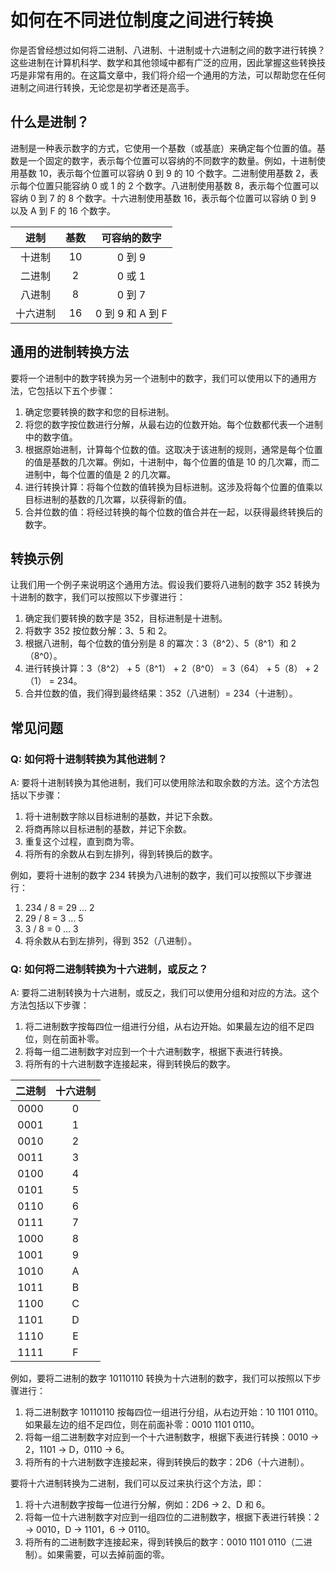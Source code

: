 # 如何在不同进位制度之间进行转换

你是否曾经想过如何将二进制、八进制、十进制或十六进制之间的数字进行转换？这些进制在计算机科学、数学和其他领域中都有广泛的应用，因此掌握这些转换技巧是非常有用的。在这篇文章中，我们将介绍一个通用的方法，可以帮助您在任何进制之间进行转换，无论您是初学者还是高手。

## 什么是进制？

进制是一种表示数字的方式，它使用一个基数（或基底）来确定每个位置的值。基数是一个固定的数字，表示每个位置可以容纳的不同数字的数量。例如，十进制使用基数 10，表示每个位置可以容纳 0 到 9 的 10 个数字。二进制使用基数 2，表示每个位置只能容纳 0 或 1 的 2 个数字。八进制使用基数 8，表示每个位置可以容纳 0 到 7 的 8 个数字。十六进制使用基数 16，表示每个位置可以容纳 0 到 9 以及 A 到 F 的 16 个数字。

|   进制   | 基数 |   可容纳的数字   |
| :------: | :--: | :--------------: |
|  十进制  |  10  |      0 到 9      |
|  二进制  |  2   |      0 或 1      |
|  八进制  |  8   |      0 到 7      |
| 十六进制 |  16  | 0 到 9 和 A 到 F |

<Adsense />

## 通用的进制转换方法

要将一个进制中的数字转换为另一个进制中的数字，我们可以使用以下的通用方法，它包括以下五个步骤：

1. 确定您要转换的数字和您的目标进制。
2. 将您的数字按位数进行分解，从最右边的位数开始。每个位数都代表一个进制中的数字值。
3. 根据原始进制，计算每个位数的值。这取决于该进制的规则，通常是每个位置的值是基数的几次冪。例如，十进制中，每个位置的值是 10 的几次冪，而二进制中，每个位置的值是 2 的几次冪。
4. 进行转换计算：将每个位数的值转换为目标进制。这涉及将每个位置的值乘以目标进制的基数的几次冪，以获得新的值。
5. 合并位数的值：将经过转换的每个位数的值合并在一起，以获得最终转换后的数字。

## 转换示例

让我们用一个例子来说明这个通用方法。假设我们要将八进制的数字 352 转换为十进制的数字，我们可以按照以下步骤进行：

1. 确定我们要转换的数字是 352，目标进制是十进制。
2. 将数字 352 按位数分解：3、5 和 2。
3. 根据八进制，每个位数的值分别是 8 的冪次：3（8^2）、5（8^1）和 2（8^0）。
4. 进行转换计算：3（8^2） + 5（8^1） + 2（8^0） = 3（64） + 5（8） + 2（1） = 234。
5. 合并位数的值，我们得到最终结果：352（八进制）= 234（十进制）。

<Adsense />

## 常见问题

### Q: 如何将十进制转换为其他进制？

A: 要将十进制转换为其他进制，我们可以使用除法和取余数的方法。这个方法包括以下步骤：

1. 将十进制数字除以目标进制的基数，并记下余数。
2. 将商再除以目标进制的基数，并记下余数。
3. 重复这个过程，直到商为零。
4. 将所有的余数从右到左排列，得到转换后的数字。

例如，要将十进制的数字 234 转换为八进制的数字，我们可以按照以下步骤进行：

1. 234 / 8 = 29 ... 2
2. 29 / 8 = 3 ... 5
3. 3 / 8 = 0 ... 3
4. 将余数从右到左排列，得到 352（八进制）。

### Q: 如何将二进制转换为十六进制，或反之？

A: 要将二进制转换为十六进制，或反之，我们可以使用分组和对应的方法。这个方法包括以下步骤：

1. 将二进制数字按每四位一组进行分组，从右边开始。如果最左边的组不足四位，则在前面补零。
2. 将每一组二进制数字对应到一个十六进制数字，根据下表进行转换。
3. 将所有的十六进制数字连接起来，得到转换后的数字。

| 二进制 | 十六进制 |
| :----: | :------: |
|  0000  |    0     |
|  0001  |    1     |
|  0010  |    2     |
|  0011  |    3     |
|  0100  |    4     |
|  0101  |    5     |
|  0110  |    6     |
|  0111  |    7     |
|  1000  |    8     |
|  1001  |    9     |
|  1010  |    A     |
|  1011  |    B     |
|  1100  |    C     |
|  1101  |    D     |
|  1110  |    E     |
|  1111  |    F     |

例如，要将二进制的数字 10110110 转换为十六进制的数字，我们可以按照以下步骤进行：

1. 将二进制数字 10110110 按每四位一组进行分组，从右边开始：10 1101 0110。如果最左边的组不足四位，则在前面补零：0010 1101 0110。
2. 将每一组二进制数字对应到一个十六进制数字，根据下表进行转换：0010 -> 2，1101 -> D，0110 -> 6。
3. 将所有的十六进制数字连接起来，得到转换后的数字：2D6（十六进制）。

要将十六进制转换为二进制，我们可以反过来执行这个方法，即：

1. 将十六进制数字按每一位进行分解，例如：2D6 -> 2、D 和 6。
2. 将每一位十六进制数字对应到一组四位的二进制数字，根据下表进行转换：2 -> 0010，D -> 1101，6 -> 0110。
3. 将所有的二进制数字连接起来，得到转换后的数字：0010 1101 0110（二进制）。如果需要，可以去掉前面的零。

<Adsense />
